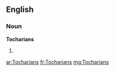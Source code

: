 ==English==

===Noun===
'''Tocharians'''

# {{plural of|[[Tocharian]]}}

[[ar:Tocharians]]
[[fr:Tocharians]]
[[mg:Tocharians]]